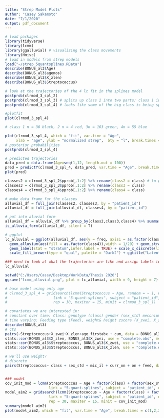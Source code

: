 ---
title: "Strep Model Plots"
author: "Casey Sakamoto"
date: "7/1/2020"
output: pdf_document
---

```{r setup, include=FALSE}
# load packages
library(tidyverse)
library(lcmm)
library(ggalluvial) # visualizing the class movements
library(Hmisc)
# load in models from strep models
load("~/strep_5quantsplines.RData")
describe(BONUS_al3$Age)
describe(BONUS_al3$agemos)
describe(BONUS_al3$X_zlen)
describe(BONUS_al3$Streptococcus)
```

```{r trajectories}
# look at the trajectories of the 4 lc fit in the splines model
postprob(clrmod_3_spl_2)
postprob(clrmod_3_spl_3) # splits up class 2 into two parts; class 1 in prev model = class 2 in this
postprob(clrmod_3_spl_4) # looks like some of the big class is being split up

#plotfit
plot(clrmod_3_spl_4)

# class 1 n = 30 black, 2 n = 4 red, 3n = 103 green, 4n = 55 blue

plot(clrmod_3_spl_4, which = "fit", var.time = "Age",
     xlab = "age", ylab = "normalized strep",  bty = "l", break.times = c(1,2,3,4,5,6,8,10,12), ylim = c(-6,2.5))
# posterior probabilities
postprob(clrmod_3_spl_4)

# predicted trajectories
data_pred = data.frame(Age=seq(1,12, length.out = 100))
pred = predictY(clrmod_3_spl_4, data_pred, var.time = "Age", break.times = c(1,2,3,4,5,6,8,10,12))
plot(pred)
```

```{r alluvial}
classes2 = clrmod_3_spl_2$pprob[,1:2] %>% rename(class2 = class) # to get the classes for alluvial plots
classes3 = clrmod_3_spl_3$pprob[,1:2] %>% rename(class3 = class)
classes4 = clrmod_3_spl_4$pprob[,1:2] %>% rename(class4 = class)

# make data frame for the classes
alluvial_df = full_join(classes2, classes3, by = "patient_id")
alluvial_df = full_join(alluvial_df, classes4, by = "patient_id")

# put into aluvial form
alluvial_df = alluvial_df %>% group_by(class2,class3,class4) %>% summarise( freq=n())
is_alluvia_form(alluvial_df, silent = T)

# ggplot
lc_alluvial = ggplot(alluvial_df, aes(y = freq, axis1 = as.factor(class2), axis2 = as.factor(class3), axis3 = as.factor(class4))) + 
  geom_alluvium(aes(fill = as.factor(class4)),width = 1/20) + geom_stratum(width = 1/6, alpha = 0.5) +
  geom_label(stat = "stratum",infer.label = TRUE) + scale_x_discrete(limits = c("2 LC", "3 LC", "4 LC"), expand = c(0.05, 0.05)) + 
  scale_fill_brewer(type = "qual", palette = "Dark2") + ggtitle("Latent Class Models 2-4") + theme_classic()

### need to look at what the trajectories are like and assign labels to the groups to better understand what is happening
lc_alluvial

setwd("C:/Users/Casey/Desktop/WorkData/Thesis 2020")
ggsave("lcmm_alluvial.png", plot = lc_alluvial, width = 9, height = 7)
```

```{r covariate models}
# base model using only age
# clrmod_3_spl_4 = gridsearch(lcmm(Streptococcus ~ Age, random = ~ 1, ng = 4, mixture = ~ 1,
#                     link = "5-quant-splines", subject = "patient_id", data = BONUS_al3 ),
#                     rep = 30, maxiter = 15, minit = clrmod_3_spl_1)

# covariates we are interested in:
# constant over time: Class: genotype (class) gender (sex_std) meconium ileus (mic_il) age first abx (Age_firstabx)
# time varying: Feeding type (Feed), weight& height zscore (X_zwei, X_zlen), abx status (curr_on), # abx on (On), cumulative abx days (cum)
describe(BONUS_al3)
# cts
pairs(~Streptococcus+X_zwei+X_zlen+age_firstabx + cum, data = BONUS_al3) # zwei & zlen correlated. might use just one
stats::cor(BONUS_al3$X_zlen, BONUS_al3$X_zwei, use = "complete.obs", method = "spearman") # 0.7 corr
stats::cor(BONUS_al3$Streptococcus, BONUS_al3$X_zwei, use = "complete.obs",  method = "spearman") # 0.27
stats::cor(BONUS_al3$Streptococcus, BONUS_al3$X_zlen, use = "complete.obs", method = "spearman") # 0.13

# we'll use weight?
# discrete
pairs(Streptococcus~ class + sex_std + mic_il + curr_on + on + feed, data = BONUS_al3)


### model
cov_init_mod = lcmm(Streptococcus ~ Age + factor(class) + factor(sex_std) + factor(mic_il) + age_firstabx + feed + X_zwei + factor(curr_on) + on + cum, random = ~ 1, ng = 1,
                    link = "5-quant-splines", subject = "patient_id", data = BONUS_al3)
model_aim2 = gridsearch(lcmm(Streptococcus ~ Age + factor(class) + factor(sex_std) + factor(mic_il) + age_firstabx + feed + X_zwei + factor(curr_on) + on + cum, random = ~ 1, ng = 4, mixture = ~ 1,
                    link = "5-quant-splines", subject = "patient_id", data = BONUS_al3 ),
                    rep = 30, maxiter = 15, minit = cov_init_mod)
summary(model_aim2)
plot(model_aim2, which = "fit", var.time = "Age", break.times = c(1,2,3,4,5,6,8,10,12),legend = NULL)
```
